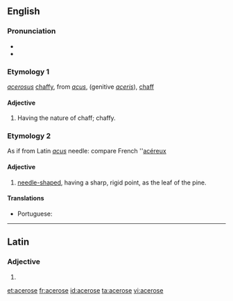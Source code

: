 ==English==

===Pronunciation===
* {{IPA|/ˈæs.əˌɹoʊs/|/ˈæs.əˌɹoʊz/|lang=en}}
* {{hyphenation|ac|er|ose|lang=en}}

===Etymology 1===
{{etyl|la|en}} ''[[acerosus]]'' [[chaffy]], from ''[[acus]]'', (genitive ''[[aceris]]''), [[chaff]]

====Adjective====
{{en-adj|-}}

# {{context|botany|lang=en}} Having the nature of chaff; chaffy.

===Etymology 2===
As if from Latin ''[[acus]]'' needle: compare French ''[[acéreux]]

====Adjective====
{{en-adj|-}}

# {{context|botany|lang=en}} [[needle-shaped]], having a sharp, rigid point, as the leaf of the pine.

====Translations====
{{trans-top|having a sharp, rigid point}}
* Portuguese: {{t|pt|aceroso}}
{{trans-mid}}
{{trans-bottom}}

----

==Latin==

===Adjective===
{{la-adj-form|acerōse}}

# {{inflection of|acerōsus||voc|m|s|lang=la}}

[[et:acerose]]
[[fr:acerose]]
[[id:acerose]]
[[ta:acerose]]
[[vi:acerose]]